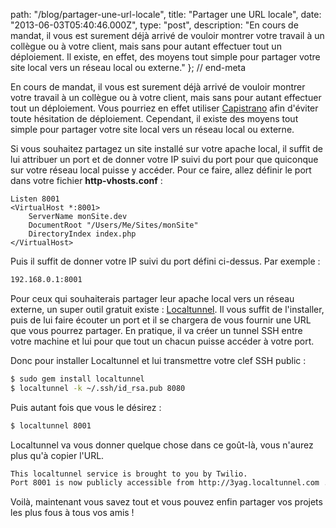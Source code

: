 
  path: "/blog/partager-une-url-locale",
  title: "Partager une URL locale",
  date: "2013-06-03T05:40:46.000Z",
  type: "post",
  description: "En cours de mandat, il vous est surement déjà arrivé de vouloir montrer votre travail à un collègue ou à votre client, mais sans pour autant effectuer tout un déploiement. Il existe, en effet, des moyens tout simple pour partager votre site local vers un réseau local ou externe."
}; // end-meta

En cours de mandat, il vous est surement déjà arrivé de vouloir montrer votre travail à un collègue ou à votre client, mais sans pour autant effectuer tout un déploiement. Vous pourriez en effet utiliser [Capistrano](http://www.yago.io/blog/capistrano) afin d'éviter toute hésitation de déploiement. Cependant, il existe des moyens tout simple pour partager votre site local vers un réseau local ou externe.

Si vous souhaitez partagez un site installé sur votre apache local, il suffit de lui attribuer un port et de donner votre IP suivi du port pour que quiconque sur votre réseau local puisse y accéder. Pour ce faire, allez définir le port dans votre fichier **http-vhosts.conf** :

```apacheconf
Listen 8001
<VirtualHost *:8001>
    ServerName monSite.dev
    DocumentRoot "/Users/Me/Sites/monSite"
    DirectoryIndex index.php
</VirtualHost>
```

Puis il suffit de donner votre IP suivi du port défini ci-dessus. Par exemple :
```bash
192.168.0.1:8001
```

Pour ceux qui souhaiterais partager leur apache local vers un réseau externe, un super outil gratuit existe : [Localtunnel](http://progrium.com/localtunnel/). Il vous suffit de l'installer, puis de lui faire écouter un port et il se chargera de vous fournir une URL que vous pourrez partager. En pratique, il va créer un tunnel SSH entre votre machine et lui pour que tout un chacun puisse accéder à votre port.

Donc pour installer Localtunnel et lui transmettre votre clef SSH public :
```bash
$ sudo gem install localtunnel
$ localtunnel -k ~/.ssh/id_rsa.pub 8080
```

Puis autant fois que vous le désirez :
```bash
$ localtunnel 8001
```

Localtunnel va vous donner quelque chose dans ce goût-là, vous n'aurez plus qu'à copier l'URL.
```bash
This localtunnel service is brought to you by Twilio.
Port 8001 is now publicly accessible from http://3yag.localtunnel.com ...
```

Voilà, maintenant vous savez tout et vous pouvez enfin partager vos projets les plus fous à tous vos amis !

